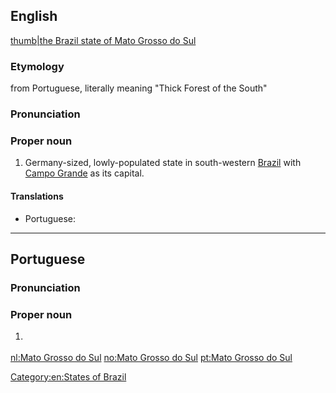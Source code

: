 ==English==
{{wikipedia}}
[[file:Brazil State MatoGrossodoSul.svg|thumb|the Brazil state of Mato Grosso do Sul]]
===Etymology===
from Portuguese, literally meaning "Thick Forest of the South" 
===Pronunciation===
{{rfp||en}}
===Proper noun===
{{en-proper noun|head=[[Mato]] [[Grosso]] [[do]] [[Sul]]}}

# Germany-sized, lowly-populated state in south-western [[Brazil]] with [[Campo Grande]] as its capital.

====Translations====
{{trans-top|state in south-western Brazil}}
* Portuguese: {{t|pt|Mato Grosso do Sul|m}}
{{trans-mid}}
{{trans-bottom}}

[[Category:en:States of Brazil]]

----

==Portuguese==
===Pronunciation===
{{IPA| [ˈmatu ˈɡɾosu du ˈsuw]|lang=pt}}
===Proper noun===
{{pt-proper noun|}}

# {{l|en|Mato Grosso do Sul}} {{gloss|a state in central-western Brazil}}

{{catlangcode|pt|States of Brazil}}
[[nl:Mato Grosso do Sul]]
[[no:Mato Grosso do Sul]]
[[pt:Mato Grosso do Sul]]